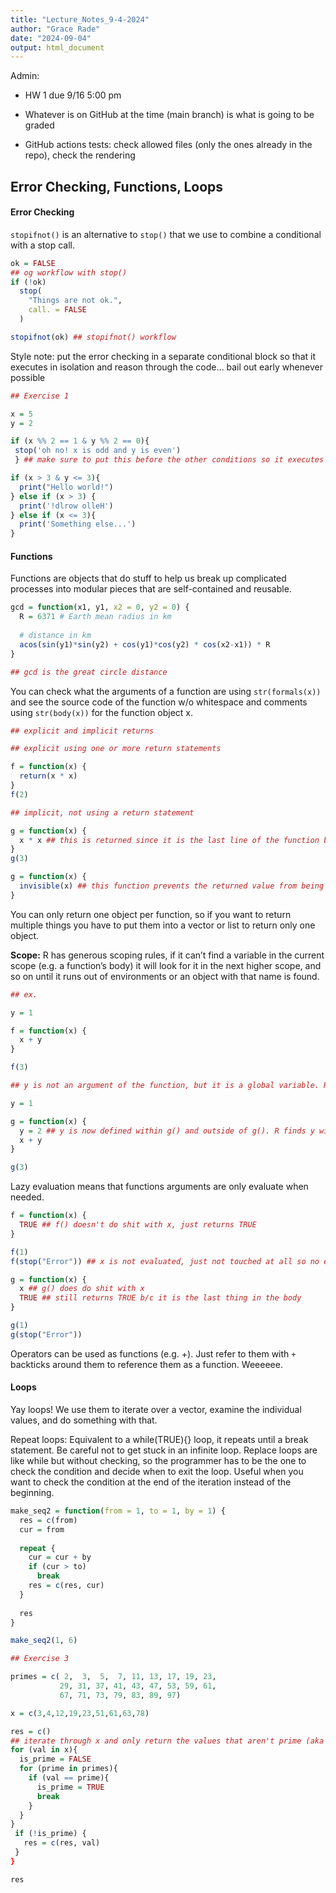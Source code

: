 ```yaml
---
title: "Lecture_Notes_9-4-2024"
author: "Grace Rade"
date: "2024-09-04"
output: html_document
---
```


Admin:

-   HW 1 due 9/16 5:00 pm

-   Whatever is on GitHub at the time (main branch) is what is going to be graded

-   GitHub actions tests: check allowed files (only the ones already in the repo), check the rendering

## Error Checking, Functions, Loops

#### Error Checking

`stopifnot()` is an alternative to `stop()` that we use to combine a conditional with a stop call.

```r
ok = FALSE
## og workflow with stop()
if (!ok)
  stop(
    "Things are not ok.", 
    call. = FALSE
  )

stopifnot(ok) ## stopifnot() workflow
```

Style note: put the error checking in a separate conditional block so that it executes in isolation and reason through the code... bail out early whenever possible

```r
## Exercise 1

x = 5
y = 2

if (x %% 2 == 1 & y %% 2 == 0){
 stop('oh no! x is odd and y is even')
 } ## make sure to put this before the other conditions so it executes when we want it to

if (x > 3 & y <= 3){
  print("Hello world!")
} else if (x > 3) {
  print('!dlrow olleH')
} else if (x <= 3){
  print('Something else...')
} 
```

#### Functions

Functions are objects that do stuff to help us break up complicated processes into modular pieces that are self-contained and reusable.

```r
gcd = function(x1, y1, x2 = 0, y2 = 0) {
  R = 6371 # Earth mean radius in km
  
  # distance in km
  acos(sin(y1)*sin(y2) + cos(y1)*cos(y2) * cos(x2-x1)) * R
}

## gcd is the great circle distance
```

You can check what the arguments of a function are using `str(formals(x))` and see the source code of the function w/o whitespace and comments using `str(body(x))` for the function object x.

```r
## explicit and implicit returns

## explicit using one or more return statements

f = function(x) {
  return(x * x)
}
f(2)

## implicit, not using a return statement

g = function(x) {
  x * x ## this is returned since it is the last line of the function body
}
g(3)

g = function(x) {
  invisible(x) ## this function prevents the returned value from being printed out into the console, you can save it to an object
}

```

You can only return one object per function, so if you want to return multiple things you have to put them into a vector or list to return only one object.

**Scope:** R has generous scoping rules, if it can’t find a variable in the current scope (e.g. a function’s body) it will look for it in the next higher scope, and so on until it runs out of environments or an object with that name is found.

```r
## ex. 

y = 1

f = function(x) {
  x + y
}

f(3)

## y is not an argument of the function, but it is a global variable. R looks in f() for the vairable y, doesn't find it, and then then checks the global environment for y and finds it. be careful with this

y = 1

g = function(x) {
  y = 2 ## y is now defined within g() and outside of g(). R finds y within the function environment, so it doesn't need to invoke the global variable y
  x + y
}

g(3)
```

Lazy evaluation means that functions arguments are only evaluate when needed. 

```r
f = function(x) {
  TRUE ## f() doesn't do shit with x, just returns TRUE
}

f(1)
f(stop("Error")) ## x is not evaluated, just not touched at all so no error thrown

g = function(x) {
  x ## g() does do shit with x
  TRUE ## still returns TRUE b/c it is the last thing in the body
}

g(1)
g(stop("Error"))
```

Operators can be used as functions (e.g. +). Just refer to them with `+` backticks around them to reference them as a function. Weeeeee. 

#### Loops

Yay loops! We use them to iterate over a vector, examine the individual values, and do something with that. 

Repeat loops: Equivalent to a while(TRUE){} loop, it repeats until a break statement. Be careful not to get stuck in an infinite loop. Replace loops are like while but without checking, so the programmer has to be the one to check the condition and decide when to exit the loop. Useful when you want to check the condition at the end of the iteration instead of the beginning. 

```r
make_seq2 = function(from = 1, to = 1, by = 1) {
  res = c(from)
  cur = from
  
  repeat {
    cur = cur + by
    if (cur > to) 
      break
    res = c(res, cur)
  }
  
  res
}

make_seq2(1, 6)
```


```r
## Exercise 3

primes = c( 2,  3,  5,  7, 11, 13, 17, 19, 23, 
           29, 31, 37, 41, 43, 47, 53, 59, 61, 
           67, 71, 73, 79, 83, 89, 97)

x = c(3,4,12,19,23,51,61,63,78)

res = c()
## iterate through x and only return the values that aren't prime (aka aren't in primes)
for (val in x){
  is_prime = FALSE
  for (prime in primes){
    if (val == prime){
      is_prime = TRUE
      break
    }
  }
}
 if (!is_prime) {
   res = c(res, val)
 }
}

res
```

